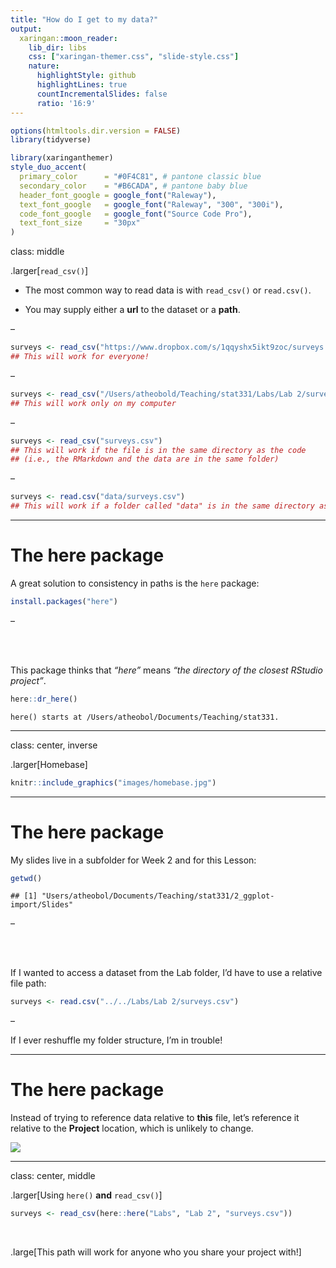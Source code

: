 ```yaml
---
title: "How do I get to my data?"
output:
  xaringan::moon_reader:
    lib_dir: libs
    css: ["xaringan-themer.css", "slide-style.css"]
    nature:
      highlightStyle: github
      highlightLines: true
      countIncrementalSlides: false
      ratio: '16:9'
---
```


```r
options(htmltools.dir.version = FALSE)
library(tidyverse)
```

```r
library(xaringanthemer)
style_duo_accent(
  primary_color      = "#0F4C81", # pantone classic blue
  secondary_color    = "#B6CADA", # pantone baby blue
  header_font_google = google_font("Raleway"),
  text_font_google   = google_font("Raleway", "300", "300i"),
  code_font_google   = google_font("Source Code Pro"),
  text_font_size     = "30px"
)
```

class: middle

.larger[`read_csv()`]

- The most common way to read data is with `read_csv()` or `read.csv()`.

- You may supply either a **url** to the dataset or a **path**.

--

```r
surveys <- read_csv("https://www.dropbox.com/s/1qqyshx5ikt9zoc/surveys.csv?dl=1")
## This will work for everyone!

```

--

```r

surveys <- read_csv("/Users/atheobold/Teaching/stat331/Labs/Lab 2/surveys.csv")
## This will work only on my computer

```

--

```r

surveys <- read_csv("surveys.csv")
## This will work if the file is in the same directory as the code 
## (i.e., the RMarkdown and the data are in the same folder)
```

--

```r

surveys <- read.csv("data/surveys.csv")
## This will work if a folder called "data" is in the same directory as the code.
```

---

# The **here** package

A great solution to consistency in paths is the `here` package:

```r
install.packages("here")
```

--

</br> 
</br> 

This package thinks that *"here"* means
*"the directory of the closest RStudio project"*.

```r
here::dr_here()
```

```
here() starts at /Users/atheobol/Documents/Teaching/stat331.
```

---

class: center, inverse

.larger[Homebase]

```r
knitr::include_graphics("images/homebase.jpg")
```

---

# The **here** package

My slides live in a subfolder for Week 2 and for this Lesson:

```r
getwd()
```

```
## [1] "Users/atheobol/Documents/Teaching/stat331/2_ggplot-import/Slides"
```

--

</br> 
</br>

If I wanted to access a dataset from the Lab folder, I'd have to use a
relative file path:

```r
surveys <- read.csv("../../Labs/Lab 2/surveys.csv")
```
--

If I ever reshuffle my folder structure, I'm in trouble!

---

# The **here** package

Instead of trying to reference data relative to **this** file, let's reference
it relative to the **Project** location, which is unlikely to change.


![](images/path.jpg)

---

class: center, middle

.larger[Using `here()` **and** `read_csv()`]

```r
surveys <- read_csv(here::here("Labs", "Lab 2", "surveys.csv"))
```

</br>

.large[This path will work for anyone who you share your project with!]
